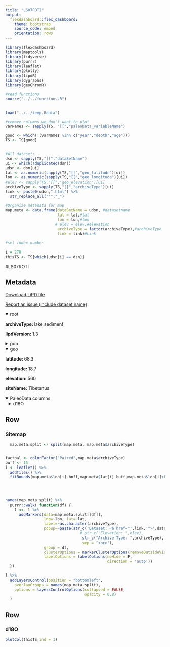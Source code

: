 ```yaml
---
title: "LS07ROTI"
output: 
  flexdashboard::flex_dashboard:
    theme: bootstrap
    source_code: embed
    orientation: rows
---
```


```r
library(flexdashboard)
library(maptools)
library(tidyverse)
library(purrr)
library(leaflet)
library(plotly)
library(lipdR)
library(dygraphs)
library(geoChronR)

#read functions
source("../../functions.R")


load("../../temp.Rdata")

#remove columns we don't want to plot
varNames <- sapply(TS, "[[","paleoData_variableName")

good <- which(!(varNames %in% c("year","depth","age")))
TS <- TS[good]


#All datasets
dsn <- sapply(TS,"[[","dataSetName")
ui <- which(!duplicated(dsn))
udsn <- dsn[ui]
lat <- as.numeric(sapply(TS,"[[","geo_latitude")[ui])
lon <- as.numeric(sapply(TS,"[[","geo_longitude")[ui])
#elev <- sapply(TS,"[[","geo_elevation")[ui]
archiveType <- sapply(TS,"[[","archiveType")[ui]
link <- paste0(udsn,".html") %>% 
  str_replace_all("'","_")

#Organize metadata for map
map.meta <- data.frame(dataSetName = udsn, #datasetname
                       lat = lat,#lat
                       lon = lon,#lon
                      # elev = elev,#elevation
                       archiveType = factor(archiveType),#archiveType
                       link = link)#Link

#set index number

i = 278
thisTS <- TS[which(udsn[i] == dsn)]
```
#LS07ROTI

Metadata {.sidebar}
-------------------------------------
[Download LiPD file](LS07ROTI.lpd)
            

[Report an issue (include dataset name)](https://github.com/nickmckay/LiPDverse/issues)

<details open style="margin-left: 0px">
<summary>root</summary>
<p style="margin-left: 0px"><strong>archiveType: </strong>lake sediment
<p style="margin-left: 0px"><strong>lipdVersion: </strong>1.3
</details>
<details>
<summary>pub</summary>
<details style="margin-left: 10px">
<summary>pub1</summary>
<p style="margin-left: 10px"><strong>author: </strong>Rosqvist, G. C. , Leng, M. J. , Jonsson, C.
<p style="margin-left: 10px"><strong>journal: </strong>The Holocene
<p style="margin-left: 10px"><strong>volume: </strong>17
<p style="margin-left: 10px"><strong>pages: </strong>-6
<p style="margin-left: 10px"><strong>pubYear: </strong>2007
<p style="margin-left: 10px"><strong>title: </strong>North Atlantic region atmospheric circulation dynamics inferred from a late-Holocene lacustrine carbonate isotope record, northern Swedish Lapland
<p style="margin-left: 10px"><strong>DOI: </strong>10.1177/0959683607080508
</details>
</details>
<details open style="margin-left: 0px">
<summary>geo</summary>
<p style="margin-left: 0px"><strong>latitude: </strong>68.3
<p style="margin-left: 0px"><strong>longitude: </strong>18.7
<p style="margin-left: 0px"><strong>elevation: </strong>560
<p style="margin-left: 0px"><strong>siteName: </strong>Tibetanus
</details>
<details open>
<summary>PaleoData columns</summary>
<details style="margin-left: 10px">
<summary>d18O</summary>
<p style="margin-left: 10px"><strong>TSid: </strong>LS07ROTI
<p style="margin-left: 10px"><strong>variableName: </strong>d18O
<p style="margin-left: 10px"><strong>units: </strong>permil
<p style="margin-left: 10px"><strong>description: </strong>carbonate
<details>
<summary>interpretation</summary>
<details style="margin-left: 20px">
<summary>1</summary>
<p style="margin-left: 20px"><strong>basis: </strong>We argue that a substantial and persistent change in !p is required to change the annual mean values of d18Ow in northern Scandinavia.
<p style="margin-left: 20px"><strong>scope: </strong>climate
<p style="margin-left: 20px"><strong>variable: </strong>rainfall source area
</details>
<details style="margin-left: 20px">
<summary>2</summary>
<p style="margin-left: 20px"><strong>basis: </strong>All the modern lake and groundwater isotope data lie on the Local Meteoric Water Line (LMWL) (IAEA/WMO, 2006) indicating that evaporation is not important. The similarity of the isotope composition of the lake and its different groundwater reservoirs indicate that the lake is likely to be constantly replenished by groundwater input and subterraneous outflow resulting in a short water residence time.
<p style="margin-left: 20px"><strong>direction: </strong>positive
<p style="margin-left: 20px"><strong>equilibriumEvidence: </strong>our calculated [equilibium] d18OC values of ?12.7? are similar to core values from the last few hundred years, which lends support to the idea that the modern carbonates are precipitating in equilibrium.
<p style="margin-left: 20px"><strong>inferredMaterial: </strong>lake water
<p style="margin-left: 20px"><strong>integrationTime: </strong>>6 (infered from paper)
<p style="margin-left: 20px"><strong>integrationTimeUnits: </strong>months
<p style="margin-left: 20px"><strong>mathematicalRelation: </strong>linear
<p style="margin-left: 20px"><strong>rank: </strong>1
<p style="margin-left: 20px"><strong>scope: </strong>isotope
<p style="margin-left: 20px"><strong>seasonality: </strong>summer
<p style="margin-left: 20px"><strong>variable: </strong>P_isotope
</details>
<details style="margin-left: 20px">
<summary>3</summary>
<p style="margin-left: 20px"><strong>equilibriumEvidence: </strong>our calculated [equilibium] d18OC values of ?12.7? are similar to core values from the last few hundred years, which lends support to the idea that the modern carbonates are precipitating in equilibrium.
<p style="margin-left: 20px"><strong>inferredMaterial: </strong>Lake water
<p style="margin-left: 20px"><strong>integrationTime: </strong>>6 (infered from paper)
<p style="margin-left: 20px"><strong>integrationTimeUnits: </strong>months
<p style="margin-left: 20px"><strong>rank: </strong>2
<p style="margin-left: 20px"><strong>scope: </strong>isotope
<p style="margin-left: 20px"><strong>variable: </strong>Groundwtaer
</details>
<details style="margin-left: 20px">
<summary>4</summary>
<p style="margin-left: 20px"><strong>equilibriumEvidence: </strong>our calculated [equilibium] d18OC values of ?12.7? are similar to core values from the last few hundred years, which lends support to the idea that the modern carbonates are precipitating in equilibrium.
<p style="margin-left: 20px"><strong>inferredMaterial: </strong>Lake water
<p style="margin-left: 20px"><strong>integrationTime: </strong>>6 (infered from paper)
<p style="margin-left: 20px"><strong>integrationTimeUnits: </strong>months
<p style="margin-left: 20px"><strong>scope: </strong>isotope
<p style="margin-left: 20px"><strong>variable: </strong>Temperature
</details>
</details>
</details>

Row
-----------------------------------------------------------------------

### Sitemap

```r
  map.meta.split <- split(map.meta, map.meta$archiveType)


factpal <- colorFactor("Paired",map.meta$archiveType)
buff <- 15
l <- leaflet() %>% 
  addTiles() %>% 
  fitBounds(map.meta$lon[i]-buff,map.meta$lat[i]-buff,map.meta$lon[i]+buff,map.meta$lat[i]+buff)
  

  
  
names(map.meta.split) %>%
  purrr::walk( function(df) {
    l <<- l %>%
      addMarkers(data=map.meta.split[[df]],
                 lng=~lon, lat=~lat,
                 label=~as.character(archiveType),
                 popup=~paste(str_c('Dataset: <a href="',link,'">',dataSetName,'</a>'),
                                 # str_c("Elevation: ",elev),
                                  str_c("Archive Type: ",archiveType),
                                  sep = "<br>"),
                 group = df,
                 clusterOptions = markerClusterOptions(removeOutsideVisibleBounds = F),
                 labelOptions = labelOptions(noHide = F,
                                             direction = 'auto'))
  })

l %>%
  addLayersControl(position = "bottomleft",
    overlayGroups = names(map.meta.split),
    options = layersControlOptions(collapsed = FALSE,
                                   opacity = 0.8)
  )
```

Row {.tabset .tabset-fade}
-----------------------------------------------------------------------

### d18O
```r
plotCol(thisTS,ind = 1)
```

